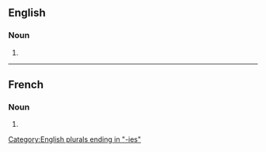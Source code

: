 ==English==

===Noun===
{{head|en|noun form}}

# {{plural of|sacristy|lang=en}}

[[Category:English plurals ending in "-ies"]]

----

==French==

===Noun===
{{head|fr|noun plural form|g=f}}

# {{plural of|sacristie|lang=fr}}